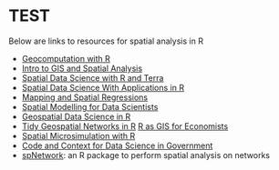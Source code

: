 # TEST



Below are links to resources for spatial analysis in R

- [Geocomputation with R](https://r.geocompx.org/)
- [Intro to GIS and Spatial Analysis](https://mgimond.github.io/Spatial/index.html)
- [Spatial Data Science with R and Terra](https://rspatial.org/index.html)
- [Spatial Data Science With Applications in R](https://r-spatial.org/book/)
- [Mapping and Spatial Regressions](https://maczokni.github.io/crime_mapping_textbook/index.html)
- [Spatial Modelling for Data Scientists](https://gdsl-ul.github.io/san/index.html)
- [Geospatial Data Science in R](https://zia207.github.io/geospatial-r-github.io/index.html)
- [Tidy Geospatial Networks in R](https://luukvdmeer.github.io/sfnetworks/index.html)
[R as GIS for Economists](https://tmieno2.github.io/R-as-GIS-for-Economists/index.html)
- [Spatial Microsimulation with R](https://spatial-microsim-book.robinlovelace.net/index.html)
-   [Code and Context for Data Science in Government](https://urbanspatial.github.io/PublicPolicyAnalytics/index.html) 
- [spNetwork](https://jeremygelb.github.io/spNetwork/index.html): an R package to perform spatial analysis on networks


